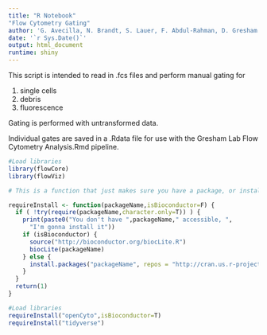 ```yaml
---
title: "R Notebook"
"Flow Cytometry Gating"
author: 'G. Avecilla, N. Brandt, S. Lauer, F. Abdul-Rahman, D. Gresham'
date: '`r Sys.Date()`'
output: html_document
runtime: shiny
---
```


This script is intended to read in .fcs files and perform manual gating for

1. single cells 
2. debris
3. fluorescence

Gating is performed with untransformed data.

Individual gates are saved in a .Rdata file for use with the Gresham Lab Flow Cytometry Analysis.Rmd pipeline.


```r
#Load libraries
library(flowCore)
library(flowViz)

# This is a function that just makes sure you have a package, or installs it for you without prompting

requireInstall <- function(packageName,isBioconductor=F) {
  if ( !try(require(packageName,character.only=T)) ) {
    print(paste0("You don't have ",packageName," accessible, ",
      "I'm gonna install it"))
    if (isBioconductor) {
      source("http://bioconductor.org/biocLite.R")                        
      biocLite(packageName)                                                 
    } else {
      install.packages("packageName", repos = "http://cran.us.r-project.org")
    }
  }
  return(1)
}

#Load libraries
requireInstall("openCyto",isBioconductor=T)
requireInstall("tidyverse")
```


